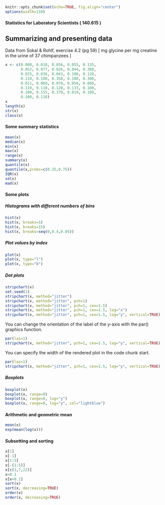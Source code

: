 ```r
knitr::opts_chunk$set(echo=TRUE, fig.align="center")
options(width=110)
```

#### Statistics for Laboratory Scientists ( 140.615 )

## Summarizing and presenting data

Data from Sokal & Rohlf, exercise 4.2 (pg 59) 
[ mg glycine per mg creatine in the urine of 37 chimpanzees ]

```r
x <- c(0.008, 0.018, 0.056, 0.055, 0.135,
       0.052, 0.077, 0.026, 0.044, 0.300,
       0.025, 0.036, 0.043, 0.100, 0.120,
       0.110, 0.100, 0.350, 0.100, 0.300,
       0.011, 0.060, 0.070, 0.050, 0.080,
       0.110, 0.110, 0.120, 0.133, 0.100,
       0.100, 0.155, 0.370, 0.019, 0.100,
       0.100, 0.116)
x
length(x)
str(x)
class(x)
```

#### Some summary statistics

```r
mean(x)
median(x)
min(x)
max(x)
range(x)
summary(x)
quantile(x)
quantile(x,probs=c(0.25,0.75))
IQR(x)
sd(x)
mad(x)
```

#### Some plots

##### Histograms with different numbers of bins

```r
hist(x)
hist(x, breaks=5)
hist(x, breaks=15)
hist(x, breaks=seq(0,0.4,0.05))
```

##### Plot values by index

```r
plot(x)
plot(x, type="l")
plot(x, type="b")
```

##### Dot plots

```r
stripchart(x)
set.seed(1)
stripchart(x, method="jitter")
stripchart(x, method="jitter", pch=1)
stripchart(x, method="jitter", pch=1, cex=1.5)
stripchart(x, method="jitter", pch=1, cex=1.5, log="x")
stripchart(x, method="jitter", pch=1, cex=1.5, log="y", vertical=TRUE)
```

You can change the orientation of the label of the y-axis with the par() graphics function.

```r
par(las=1)
stripchart(x, method="jitter", pch=1, cex=1.5, log="y", vertical=TRUE)
```

You can specify the width of the rendered plot in the code chunk start.

```r
par(las=1)
stripchart(x, method="jitter", pch=1, cex=1.5, log="y", vertical=TRUE)
```

##### Boxplots

```r
boxplot(x)
boxplot(x, range=0)
boxplot(x, range=0, log="y")
boxplot(x, range=0, log="y", col="lightblue")
```

#### Arithmetic and geometric mean

```r
mean(x)
exp(mean(log(x)))
```

#### Subsetting and sorting

```r
x[1]
x[-1]
x[1:5]
x[-(1:5)]
x[c(1,7,22)]
x<0.1
x[x<0.1]
sort(x)
sort(x, decreasing=TRUE)
order(x)
order(x, decreasing=TRUE)
```



